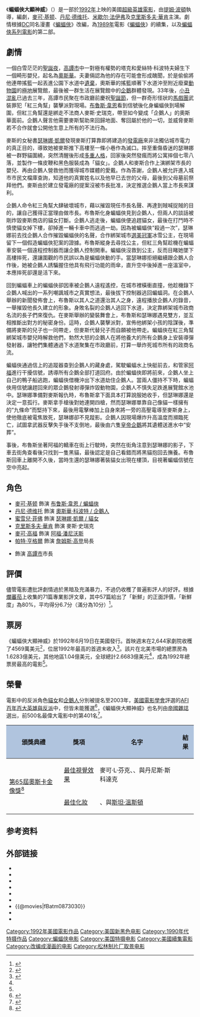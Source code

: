 {{noteTA
|G1=Show
|G2=Movie
|T=zh-hans:蝙蝠侠归来;zh-hant:蝙蝠俠大顯神威;zh-cn:蝙蝠侠归来;zh-tw:蝙蝠俠大顯神威;zh-hk:蝙蝠俠再戰風雲;zh-mo:蝙蝠俠再戰風雲;
|1=zh-cn:哥谭市;zh-tw:高譚市;zh-hk:葛咸城;
|2=zh-cn:詹姆斯·戈登;zh-hk:占士·哥頓;zh-tw:詹姆斯·高登;
|3=zh-cn:戈登;zh-hk:哥頓;zh-tw:高登;
|4=zh-cn:奥斯瓦尔德;zh-hk:奧斯華;zh-tw:奧斯華;
|5=zh-cn:阿尔弗莱德;zh-tw:阿福;zh-hk:阿福;
|6=zh-cn:赛琳娜;zh-tw:瑟琳娜;zh-hk:賽琳娜;
|7=zh-cn:斯瑞克;zh-tw:史瑞克;zh-hk:史瑞克;
}}
{{Infobox film
| name           = 蝙蝠俠大顯神威
| original_name  = {{lang|en|''Batman Returns''}}
| image          = Batman Returns poster.jpg
| caption        = 電影海報
| director       = [[提姆·波頓|提姆·波頓]]
| producer       = 提姆·波頓<br />{{link-en|丹尼斯·狄·諾維|Denise Di Novi}}<br />{{link-en|班傑明·梅尼克|Benjamin Melniker}}<br />{{link-en|邁克爾·烏斯蘭|Michael Uslan}}<br />{{link-en|彼得·古柏|Peter Guber}}<br />{{link-en|喬恩·彼得斯|Jon Peters}}
| screenplay     = {{link-en|丹尼爾·沃特斯 (編劇)|Daniel Waters (screenwriter)|丹尼爾·沃特斯}}
| story          = {{link-en|山姆·哈姆|Sam Hamm}}<br />丹尼爾·沃特斯
| based on       = [[鲍勃·凯恩|鲍勃·凯恩]]
| starring       = [[麥可·基顿|麥可·基顿]]<br />[[丹尼·德维托|丹尼·德维托]]<br />[[米歇尔·法伊弗|米歇尔·法伊弗]]<br />[[克里斯托弗·沃肯|克里斯多夫·華肯]]<br />[[麥可·高福|麥可·高福]]<br />[[帕特·亨格爾|帕特·亨格爾]]<br />{{link-en|麥克·墨菲|Michael Murphy (actor)}}
| music          = [[丹尼·葉夫曼|丹尼·葉夫曼]]
| cinematography = {{link-en|斯特凡·查普斯基|Stefan Czapsky}}
| editing        = {{link-en|克里斯·利賓遜|Chris Lebenzon}}<br />鮑勃·巴達米
| studio         = {{link-en|寶麗金電影娛樂公司|PolyGram Filmed Entertainment}}
| distributor    = [[华纳兄弟|华纳兄弟]]
| released       = {{Film date|1992|6|19|美國}}
| runtime        = 126分钟
| country        = {{美國電影產地}}
| language       = 英语
| budget         = $8000萬美元<ref name=Mac>Brian D. Johnson (June 22, 1992). "Batman's Return", ''[[麥克林|Maclean's]]''. Retrieved August 14, 2008.</ref>
| gross          = $2.66億美元<ref name=BMM>{{cite web|title=Batman Returns (1992)|url=http://www.boxofficemojo.com/movies/?id=batmanreturns.htm|publisher=[[Box_Office_Mojo|Box Office Mojo]]|accessdate=2012-07-23|archive-date=2015-04-11|archive-url=https://web.archive.org/web/20150411150423/http://www.boxofficemojo.com/movies/?id=batmanreturns.htm|dead-url=no}}</ref>
| preceded_by        = 《[[蝙蝠俠_(1989年電影)|蝙蝠俠]]》
| followed_by        = 《[[永远的蝙蝠侠|永远的蝙蝠侠]]》
| cn_name            = 蝙蝠侠归来<br />蝙蝠侠重现江湖
| hk_name            = 蝙蝠俠再戰風雲
| tw_name            = 蝙蝠俠大顯神威
}}

《'''蝙蝠俠大顯神威'''》（{{lang-en|''Batman Returns''}}）是一部於[[1992年電影|1992年]]上映的美國[[超級英雄電影|超級英雄電影]]，由[[提姆·波頓|提姆·波頓]]執導，{{link-en|丹尼爾·沃特斯 (編劇)|Daniel Waters (screenwriter)|丹尼爾·沃特斯}}編劇，[[麥可·基顿|麥可·基顿]]、[[丹尼·德维托|丹尼·德维托]]、[[米歇尔·法伊弗|米歇尔·法伊弗]]及[[克里斯托弗·沃肯|克里斯多夫·華肯]]主演。劇情根據[[DC漫畫|DC]]同名漫畫《[[蝙蝠俠|蝙蝠俠]]》改編，為[[1989年電影|1989年]]電影《[[蝙蝠俠_(1989年電影)|蝙蝠俠]]》的續集，以及[[蝙蝠俠系列電影|蝙蝠俠系列電影]]的第二部。

== 劇情 ==
一個白雪茫茫的[[聖誕夜|聖誕夜]]，[[高譚市|高譚市]]中一對極有權勢的塔克和愛絲特·科波特夫婦生下一個畸形嬰兒，起名為[[企鵝人|奧斯華]]。夫妻倆認為他的存在可能會形成醜聞，於是偷偷將他連帶搖籃一起丟進公園下水道中[[遺棄兒童|遺棄]]，奧斯華的搖籃順著下水道沖至附近廢棄[[動物園|動物園]]的[[極地|極地]]展覽館，最後被一群生活在展覽館中的[[企鵝|企鵝]]群體發現。33年後，[[蝙蝠俠_(1989年電影)|小丑混亂]]已過去三年，高譚市民聚在市政廳前慶祝[[聖誕節|聖誕節]]，但一群奇形怪狀的[[馬戲團|馬戲團]]武裝罪犯「紅三角幫」襲擊派對現場。[[布魯斯·韋恩|布魯斯·韋恩]]看到信號後化身蝙蝠俠到場解圍，但紅三角幫還是綁走不法商人麥斯·史瑞克，帶至如今變成「企鵝人」的奧斯華面前。企鵝人聲言他需要麥斯幫助來回歸地面、奪回屬於他的一切，並威脅麥斯若不合作就會公開他生意上所有的不法行為。

麥斯的女秘書[[貓女|瑟琳娜·凱爾]]發現麥斯打算靠即將建造的[[發電廠|發電廠]]來非法獨佔城市電力的真正目的，導致她被麥斯推下高樓至一條小巷作為滅口。摔至重傷昏迷的瑟琳娜被一群野貓圍繞，突然清醒後形成[[多重人格|多重人格]]，回家後突然發瘋而將公寓摔個七零八落，並製作一條皮鞭和黑色服裝成為「貓女」。企鵝人和麥斯合作上演綁架市長的嬰兒、再由企鵝人營救他而獲得城市媒體的愛戴。作為答謝，企鵝人被允許進入城市市民文檔庫查詢，知道他的真實姓名以及他早已去世的父母，最後到父母墓前祭拜他們。麥斯由於建立發電廠的提案沒被市長批准，決定推選企鵝人當上市長來謀利。

企鵝人命令紅三角幫大肆破壞城市，藉以摧毀現任市長名聲、再達到賊喊捉賊的目的，讓自己獲得正當理由做市長。布魯斯化身蝙蝠俠見到企鵝人，但兩人的談話被剛炸毀麥斯商店的貓女打斷。企鵝人逃走後，蝙蝠俠便追趕貓女，最後在打鬥時不慎使貓女掉下樓，卻掉進一輛卡車中而逃過一劫。因為被蝙蝠俠“殺過一次”，瑟琳娜前去找企鵝人合作摧毀蝙蝠俠的名聲，合作綁架城市[[選美活動|選美冠軍]]冰雪公主，在現場留下一個{{link-en|蝙蝠鏢|batarang}}假造蝙蝠俠犯案的證據。布魯斯縱身去尋找公主，但紅三角幫趁機在蝙蝠車安裝一個遠程控制器而讓企鵝人控制開車。蝙蝠俠沒救到公主，反而目睹她墜下高樓摔死，還讓圍觀的市民誤以為是蝙蝠俠動的手。當瑟琳娜拒絕繼續跟企鵝人合作後，她被企鵝人誘騙握住他具有飛行功能的雨傘，直升空中後掉進一座溫室中，本應摔死卻還是活下來。

回到蝙蝠車上的蝙蝠俠卻因車被企鵝人遠程遙控，在城市裡橫衝直撞，他趁機錄下企鵝人喊出的一系列嘲諷城市之真實想法，最後拔下控制器逃回蝙蝠洞。在企鵝人舉辦的新聞發佈會上，布魯斯以其人之道還治其人之身，遠程播放企鵝人的錄音，一舉摧毀他長久建立的形象。身敗名裂的企鵝人逃回下水道，決定靠綁架城市政商名流的長子們來復仇。在麥斯舉辦的變裝舞會上，布魯斯和瑟琳娜遇見雙方，並互相推斷出對方的秘密身份。這時，企鵝人襲擊派對，宣佈他綁架小孩的陰謀後，準備將麥斯的兒子也一同帶走，但麥斯代替兒子而自願被他帶走。蝙蝠俠在紅三角幫綁架城市嬰兒時解救他們，勃然大怒的企鵝人在將他養大的所有企鵝身上安裝導彈發射器，讓牠們集體通過下水道聚集在市政廳前，打算一舉炸死城市所有的政商名流。

蝙蝠俠通過信上的追蹤器查到企鵝人的藏身處，駕駛蝙蝠水上快艇前去，和管家[[阿福·潘尼沃斯|阿福]]進行干擾信號，誘導所有企鵝全部打道回府。由於蝙蝠俠即將前來，企鵝人坐上自己的鴨子船逃跑，蝙蝠俠借機沖出下水道劫住企鵝人。當兩人僵持不下時，蝙蝠俠用信號讓趕回來的眾企鵝發射導彈炸毀動物園，企鵝人不慎失足跌進展覽館水池中。瑟琳娜準備對麥斯報仇時，布魯斯拿下面具本打算說服她收手，但瑟琳娜還是決定一意孤行。麥斯拿手槍後對她連開四槍，然而瑟琳娜單靠自己像貓一樣擁有的“九條命”而堅持下來，最後用電擊棒加上自身來將一旁的高壓電導至麥斯身上，使他徹底被電焦致死，瑟琳娜卻不見蹤影。企鵝人因現場爆炸升高溫度而瀕臨死亡，試圖拿武器反擊失手後不支倒地，最後由六隻[[皇帝企鵝|皇帝企鵝]]將其遺體送進水中“安葬”。

事後，布魯斯坐著阿福的轎車在街上行駛時，突然在街角注意到瑟琳娜的影子，下車去街角查看後只找到一隻黑貓，最後認定是自己看錯而將黑貓抱回去撫養。布魯斯回車上離開不久後，當時生還的瑟琳娜著裝貓女出現在樓頂，目視著蝙蝠信號在空中亮起。

== 角色 ==
* [[麥可·基顿|麥可·基顿]] 飾演 [[蝙蝠俠|布鲁斯·韋恩 / 蝙蝠俠]]
* [[丹尼·德维托|丹尼·德维托]] 飾演 [[企鹅人|奧斯華·科波特 / 企鵝人]]
* [[蜜雪兒·菲佛|蜜雪兒·菲佛]] 飾演 [[貓女|瑟琳娜·凱爾 / 貓女]]
* [[克里斯托弗·沃肯|克里斯多夫·華肯]] 飾演 麥斯·史瑞克
* [[麥可·高福|麥可·高福]] 飾演 [[阿福·潘尼沃斯|阿福·潘尼沃斯]]
* [[帕特·亨格爾|帕特·亨格爾]] 飾演 [[詹姆斯·高登_(漫畫)|詹姆斯·高登]]局長
* {{link-en|麥可·墨菲 (演員)|Michael Murphy (actor)|麥可·墨菲}} 飾演 [[高譚市|高譚市]]市長

== 評價 ==
儘管電影遭批評劇情過於黑暗及充滿暴力，不過仍收穫了普遍影評人的好評。根據[[爛蕃茄|爛蕃茄]]上收集的71篇專業影評文章，其中57篇給出了「新鮮」的正面評價，「新鮮度」為80%，平均得分6.7分（滿分為10分）<ref>{{cite web | url = http://www.rottentomatoes.com/m/batman_returns/ | title = Batman Returns | publisher = [[爛番茄|Rotten Tomatoes]] | accessdate = 2014-10-17 | archive-date = 2015-10-26 | archive-url = https://web.archive.org/web/20151026150000/http://www.rottentomatoes.com/m/batman_returns/ | dead-url = no }}</ref>。

== 票房 ==
《蝙蝠俠大顯神威》於1992年6月19日在美國發行。首映週末在2,644家劇院收穫了4569萬美元<ref name=box>{{cite web | url = http://www.boxofficemojo.com/movies/?id=batmanreturns.htm | title = Batman Returns (1992) | work = [[Box_Office_Mojo|Box Office Mojo]] | accessdate = 2008-08-14 | archive-date = 2015-04-11 | archive-url = https://web.archive.org/web/20150411150423/http://www.boxofficemojo.com/movies/?id=batmanreturns.htm | dead-url = no }}</ref>，位居1992年最高的首週末收入<ref name=dom>{{cite web | url = http://www.boxofficemojo.com/yearly/chart/?view2=releasedate&view=opening&yr=1992&p=.htm | title = 1992 Yearly Box Office Results | work = [[Box_Office_Mojo|Box Office Mojo]] | accessdate = 2008-08-14 | archive-date = 2015-12-09 | archive-url = https://web.archive.org/web/20151209201035/http://www.boxofficemojo.com/yearly/chart/?view2=releasedate&view=opening&yr=1992&p=.htm | dead-url = no }}</ref>。該片在北美市場的總票房為1.6283億美元，其他地區1.04億美元，全球總計2.6683億美元<ref name=box/>，成為1992年總票房最高的電影<ref name=dom/>。

== 榮譽 ==
電影中的反派角色[[貓女|貓女]]和[[企鵝人|企鵝人]]分別被提名至2003年，[[美國電影學會|美國電影學會]]評選的[[AFI百年百大英雄與反派|AFI百年百大英雄與反派]]中，但皆未能獲選<ref name=afihandv>{{cite web |url=http://www.afi.com/Docs/100Years/handv400.pdf |title=AFI's 100 Years...100 Heroes & Villains Nominees |format=PDF |date= |accessdate=2016-08-05 |archive-date=2015-09-21 |archive-url=https://web.archive.org/web/20150921120917/http://www.afi.com/Docs/100Years/handv400.pdf |dead-url=no }}</ref>，《蝙蝠俠大顯神威》也名列由[[帝國雜誌|帝國雜誌]]選出，前500名最偉大電影中的第401名<ref>{{cite web |url=http://www.cinemarealm.com/best-of-cinema/empires-500-greatest-movies-of-all-time/ |title=Empire's 500 Greatest Films |last= |first= |date= |website=2008 |access-date=2016-09-10 |archive-date=2013-02-26 |archive-url=https://www.webcitation.org/6Eic4a4g4?url=http://www.cinemarealm.com/best-of-cinema/empires-500-greatest-movies-of-all-time/ |dead-url=no }}</ref>。

{| class="wikitable" style="font-size:90%"
|- style="text-align:center;"
! style="background:#B0C4DE;" | 頒獎典禮
! style="background:#B0C4DE;" | 獎項
! style="background:#B0C4DE;" | 名字
! style="background:#B0C4DE;" | 結果
|-
| rowspan="2" | [[第65屆奧斯卡金像獎|第65屆奧斯卡金像獎]]<ref name="Oscars1993">{{Cite news | url = http://www.oscars.org/oscars/ceremonies/1993 | deadurl = no | archiveurl = https://web.archive.org/web/20151102065953/https://www.oscars.org/oscars/ceremonies/1993 | title = The 65th Academy Awards (1993) Nominees and Winners | accessdate = 2015-11-16 | publisher = [[美国电影艺术与科学学院|Academy of Motion Picture Arts and Sciences (AMPAS)]] | archivedate = 2015-11-02 }}</ref>
| [[奧斯卡最佳視覺效果獎|最佳視覺效果]]
| 麥可·L·芬克、{{link-en|克萊格·巴朗|Craig Barron}}、{{link-en|約翰·布魯諾|John Bruno (special effects)}}與丹尼斯·斯科達克
| {{nom}}
|-
| [[奧斯卡最佳化妝與髮型設計獎|最佳化妝]]
| {{link-en|維·尼爾|Ve Neill}}、{{link-en|羅尼·斯佩克特|Ronnie Specter}}與[[斯坦·溫斯頓|斯坦·溫斯頓]]
| {{nom}}
|}

== 参考资料 ==
{{Reflist|2}}

== 外部链接 ==
* {{IMDb title|0103776}}
* {{rotten-tomatoes|batman_returns}}
* {{Mojo title|batmanreturns}}
* {{tcmdb title|68181}}
* {{Allmovie title|4281}}
* {{metacritic film|batman-returns}}
* {{@movies|fBatm0873030}}
* {{Mtime|10255}}
* {{douban}}

{{蝙蝠俠}}
{{提姆·波頓}}
{{DC漫画电影}}
{{DEFAULTSORT:Batman Returns}}
[[Category:1992年美國電影作品|Category:1992年美國電影作品]]
[[Category:美国新黑色电影|Category:美国新黑色电影]]
[[Category:1990年代特摄作品|Category:1990年代特摄作品]]
[[Category:蝙蝠侠电影|Category:蝙蝠侠电影]]
[[Category:美国特摄电影|Category:美国特摄电影]]
[[Category:美國續集電影|Category:美國續集電影]]
[[Category:改编成漫画的电影|Category:改编成漫画的电影]]
[[Category:松林制片厂取景电影|Category:松林制片厂取景电影]]